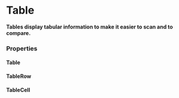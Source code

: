 # Table <ReactStabilityFlag status="stable" />

**Tables display tabular information to make it easier to scan and to compare.**

<DemoBlock demo="default" withThemeSwitcher />

### Properties

#### Table

<PropTable component="Table" />

#### TableRow

<PropTable component="TableRow" />

#### TableCell

<PropTable component="TableCell" />
